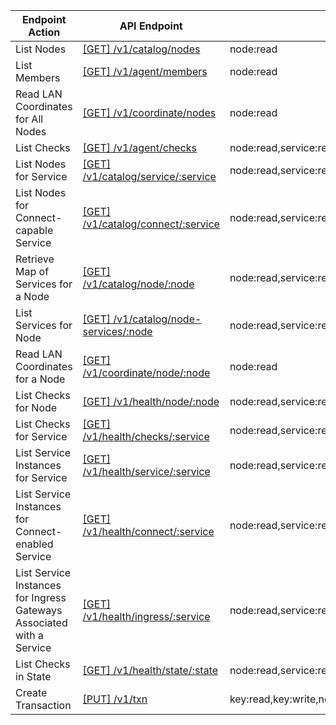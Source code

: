 | Endpoint Action      | API Endpoint           | Access Level   | Note   |
| -------------------- | ---------------------- | -------------- | ------ |
List Nodes|[[GET] /v1/catalog/nodes](https://www.consul.io/api-docs/catalog#list-nodes)|node:read|
List Members|[[GET] /v1/agent/members](https://www.consul.io/api-docs/agent#list-members)|node:read|
Read LAN Coordinates for All Nodes|[[GET] /v1/coordinate/nodes](https://www.consul.io/api-docs/coordinate#read-lan-coordinates-for-all-nodes)|node:read|
List Checks|[[GET] /v1/agent/checks](https://www.consul.io/api-docs/agent/check#list-checks)|node:read,service:read|
List Nodes for Service|[[GET] /v1/catalog/service/:service](https://www.consul.io/api-docs/catalog#list-nodes-for-service)|node:read,service:read|
List Nodes for Connect-capable Service|[[GET] /v1/catalog/connect/:service](https://www.consul.io/api-docs/catalog#list-nodes-for-connect-capable-service)|node:read,service:read|
Retrieve Map of Services for a Node|[[GET] /v1/catalog/node/:node](https://www.consul.io/api-docs/catalog#retrieve-map-of-services-for-a-node)|node:read,service:read|
List Services for Node|[[GET] /v1/catalog/node-services/:node](https://www.consul.io/api-docs/catalog#list-services-for-node)|node:read,service:read|
Read LAN Coordinates for a Node|[[GET] /v1/coordinate/node/:node](https://www.consul.io/api-docs/coordinate#read-lan-coordinates-for-a-node)|node:read|
List Checks for Node|[[GET] /v1/health/node/:node](https://www.consul.io/api-docs/health#list-checks-for-node)|node:read,service:read|
List Checks for Service|[[GET] /v1/health/checks/:service](https://www.consul.io/api-docs/health#list-checks-for-service)|node:read,service:read|
List Service Instances for Service|[[GET] /v1/health/service/:service](https://www.consul.io/api-docs/health#list-nodes-for-service)|node:read,service:read|
List Service Instances for Connect-enabled Service|[[GET] /v1/health/connect/:service](https://www.consul.io/api-docs/health#list-service-instances-for-connect-enabled-service)|node:read,service:read|
List Service Instances for Ingress Gateways Associated with a Service|[[GET] /v1/health/ingress/:service](https://www.consul.io/api-docs/health#list-service-instances-for-ingress-gateways-associated-with-a-service)|node:read,service:read|
List Checks in State|[[GET] /v1/health/state/:state](https://www.consul.io/api-docs/health#list-checks-in-state)|node:read,service:read|
Create Transaction|[[PUT] /v1/txn](https://www.consul.io/api-docs/txn#create-transaction)|key:read,key:write,node:read,node:write,service:read,service:write|
